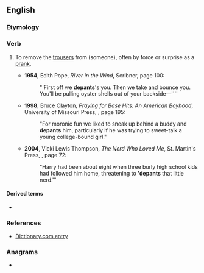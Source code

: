 ==English==

===Etymology===
{{prefix|en|de|pants}}

===Verb===
{{en-verb|es}}

# {{lb|en|slang|transitive}} To remove the [[trousers]] from (someone), often by force or surprise as a [[prank]].
#* '''1954''', Edith Pope, ''River in the Wind'', Scribner, page 100:
#*: "'First off we '''depants''''s you. Then we take and bounce you. You'll be pulling oyster shells out of your backside—''''
#* '''1998''', Bruce Clayton, ''Praying for Base Hits: An American Boyhood'', University of Missouri Press, {{ISBN|0826211895}}, page 195:
#*: "For moronic fun we liked to sneak up behind a buddy and '''depants''' him, particularly if he was trying to sweet-talk a young college-bound girl."
#* '''2004''', Vicki Lewis Thompson, ''The Nerd Who Loved Me'', St. Martin's Press, {{ISBN|0312998562}}, page 72:
#*: "Harry had been about eight when three burly high school kids had followed him home, threatening to ''''depants''' that little nerd.'"

====Derived terms====
* {{l|en|depantsing}}

===References===
* [http://dictionary.reference.com/browse/depants Dictionary.com entry]

===Anagrams===
* {{anagrams|en|pantsed|pedants|pentads}}